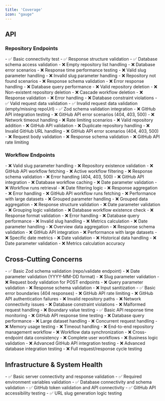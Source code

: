 ```yaml
---
title: 'Coverage'
icon: "gauge"
---
```


## API

### Repository Endpoints

<AccordionGroup>
  <Accordion title="GET /api/repo - Repository listing (3/6)">
    - ✅ Basic connectivity test
    - ✅ Response structure validation
    - ✅ Database schema access validation
    - ❌ Empty repository list handling
    - ❌ Database error scenarios
    - ❌ Response time performance testing
  </Accordion>
  <Accordion title="GET /api/repo/[slug] - Get specific repository (0/6)">
    - ❌ Valid slug parameter handling
    - ❌ Invalid slug parameter handling
    - ❌ Repository not found scenarios
    - ❌ Response schema validation
    - ❌ Error response handling
    - ❌ Database query performance
  </Accordion>
  <Accordion title="DELETE /api/repo/[slug] - Delete repository (0/6)">
    - ❌ Valid repository deletion
    - ❌ Non-existent repository deletion
    - ❌ Cascade workflow deletion
    - ❌ Response validation
    - ❌ Error handling
    - ❌ Database constraint violations
  </Accordion>
  <Accordion title="POST /api/repo/validate - Repository validation (3/7)">
    - ✅ Valid request data validation
    - ✅ Invalid request data validation (empty/missing repoUrl)
    - ✅ Zod schema validation integration
    - ❌ GitHub API integration testing
    - ❌ GitHub API error scenarios (404, 403, 500)
    - ❌ Network timeout handling
    - ❌ Rate limiting scenarios
  </Accordion>
  <Accordion title="POST /api/repo/add - Add repository (0/8)">
    - ❌ Valid repository addition
    - ❌ GitHub API validation
    - ❌ Duplicate repository handling
    - ❌ Invalid GitHub URL handling
    - ❌ GitHub API error scenarios (404, 403, 500)
    - ❌ Request body validation
    - ❌ Response schema validation
    - ❌ GitHub API rate limiting
  </Accordion>
</AccordionGroup>

### Workflow Endpoints

<AccordionGroup>
  <Accordion title="GET /api/workflow/[slug] - Get workflows (0/8)">
    - ❌ Valid slug parameter handling
    - ❌ Repository existence validation
    - ❌ GitHub API workflow fetching
    - ❌ Active workflow filtering
    - ❌ Response schema validation
    - ❌ Error handling (404, 403, 500)
    - ❌ GitHub API integration
    - ❌ Database workflow caching
  </Accordion>
  <Accordion title="GET /api/workflow/[slug]?date=YYYY-MM-DD - Get workflow runs (0/7)">
    - ❌ Date parameter validation
    - ❌ Workflow runs retrieval
    - ❌ Date filtering logic
    - ❌ Response aggregation
    - ❌ Error handling
    - ❌ GitHub API workflow runs fetching
    - ❌ Performance with large datasets
  </Accordion>
  <Accordion title="GET /api/workflow/[slug]?date=YYYY-MM-DD&grouped=true - Get grouped runs (0/5)">
    - ❌ Grouped parameter handling
    - ❌ Grouped data aggregation
    - ❌ Response structure validation
    - ❌ Date parameter validation
    - ❌ Grouping logic validation
  </Accordion>
  <Accordion title="GET /api/workflow/[slug]/exists - Check workflow existence (0/5)">
    - ❌ Database workflow existence check
    - ❌ Response format validation
    - ❌ Error handling
    - ❌ Database query performance
    - ❌ Invalid slug handling
  </Accordion>
  <Accordion title="GET /api/workflow/[slug]/overview - Get daily metrics (0/6)">
    - ❌ Metrics calculation
    - ❌ Date parameter handling
    - ❌ Overview data aggregation
    - ❌ Response schema validation
    - ❌ GitHub API integration
    - ❌ Performance with large datasets
  </Accordion>
  <Accordion title="GET /api/workflow/[slug]/overview?date=YYYY-MM-DD - Get specific date metrics (0/5)">
    - ❌ Specific date metrics
    - ❌ Date validation
    - ❌ Historical data handling
    - ❌ Date parameter validation
    - ❌ Metrics calculation accuracy
  </Accordion>
</AccordionGroup>

## Cross-Cutting Concerns

<AccordionGroup>
  <Accordion title="Data Validation (1/7)">
    - ✅ Basic Zod schema validation (repo/validate endpoint)
    - ❌ Date parameter validation (YYYY-MM-DD format)
    - ❌ Slug parameter validation
    - ❌ Request body validation for POST endpoints
    - ❌ Query parameter validation
    - ❌ Response schema validation
    - ❌ Input sanitization
  </Accordion>
  <Accordion title="Error Handling (1/8)">
    - ✅ Basic error boundaries (404 responses)
    - ❌ GitHub API rate limiting
    - ❌ GitHub API authentication failures
    - ❌ Invalid repository paths
    - ❌ Network connectivity issues
    - ❌ Database constraint violations
    - ❌ Malformed request handling
    - ❌ Boundary value testing
  </Accordion>
  <Accordion title="Performance & Integration (1/7)">
    - ✅ Basic API response time monitoring
    - ❌ GitHub API response time testing
    - ❌ Database query performance
    - ❌ Large dataset handling
    - ❌ Concurrent request handling
    - ❌ Memory usage testing
    - ❌ Timeout handling
  </Accordion>
  <Accordion title="Functional Workflows (0/8)">
    - ❌ End-to-end repository management workflow
    - ❌ Workflow data synchronization
    - ❌ Cross-endpoint data consistency
    - ❌ Complete user workflows
    - ❌ Business logic validation
    - ❌ Advanced GitHub API integration testing
    - ❌ Advanced database integration testing
    - ❌ Full request/response cycle testing
  </Accordion>
</AccordionGroup>

## Infrastructure & System Health

<AccordionGroup>
  <Accordion title="Server Health (1/1)">
    - ✅ Basic server connectivity and response validation
  </Accordion>
  <Accordion title="Environment Variables (1/1)">
    - ✅ Required environment variables validation
  </Accordion>
  <Accordion title="Database Connection (1/1)">
    - ✅ Database connectivity and schema validation
  </Accordion>
  <Accordion title="GitHub API (1/1)">
    - ✅ GitHub token validation and API connectivity
  </Accordion>
  <Accordion title="External Dependencies (1/1)">
    - ✅ GitHub API accessibility testing
  </Accordion>
  <Accordion title="Slug Generation (1/1)">
    - ✅ URL slug generation logic testing
  </Accordion>
</AccordionGroup>
